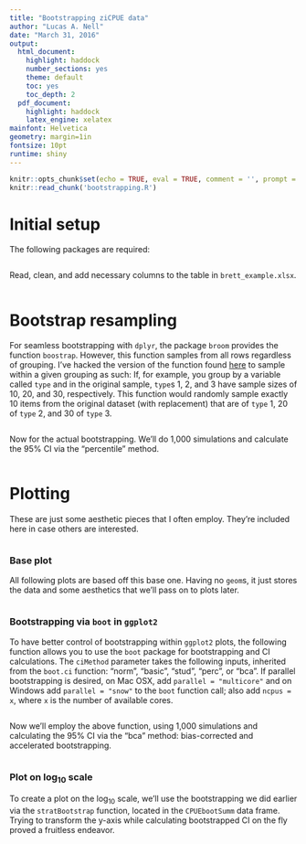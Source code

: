 ```yaml
---
title: "Bootstrapping ziCPUE data"
author: "Lucas A. Nell"
date: "March 31, 2016"
output:
  html_document:
    highlight: haddock
    number_sections: yes
    theme: default
    toc: yes
    toc_depth: 2
  pdf_document:
    highlight: haddock
    latex_engine: xelatex
mainfont: Helvetica
geometry: margin=1in
fontsize: 10pt
runtime: shiny
---
```


```r
knitr::opts_chunk$set(echo = TRUE, eval = TRUE, comment = '', prompt = FALSE)
knitr::read_chunk('bootstrapping.R')
```


# Initial setup

The following packages are required:

```r
```


Read, clean, and add necessary columns to the table in `brett_example.xlsx`.

```r
```


# Bootstrap resampling

For seamless bootstrapping with `dplyr`, the package `broom` provides the function
`boostrap`. However, this function samples from all rows regardless of grouping. I've
hacked the version of the function found [here](
https://cran.r-project.org/web/packages/broom/vignettes/bootstrapping.html) to sample 
within a given grouping as such: If, for example, you group by a variable called `type` 
and in the original sample, `type`s 1, 2, and 3  have sample sizes of 10, 20, and 30,
respectively. This function would randomly sample  exactly 10 items from the original 
dataset (with replacement) that are of `type` 1, 20 of `type` 2, and 30 of `type` 3.

```r
```




Now for the actual bootstrapping. We'll do 1,000 simulations and calculate the 95% CI
via the "percentile" method.

```r
```



# Plotting


These are just some aesthetic pieces that I often employ. They're included here in case
others are interested.

```r
```


### Base plot

All following plots are based off this base one. Having no `geom`s, it just stores the
data and some aesthetics that we'll pass on to plots later.

```r
```

### Bootstrapping via `boot` in `ggplot2`

To have better control of bootstrapping within `ggplot2` plots, the following function
allows you to use the `boot` package for bootstrapping and CI calculations. The 
`ciMethod` parameter takes the following inputs, inherited from the `boot.ci` function:
"norm", "basic", "stud", "perc", or "bca". If parallel bootstrapping is desired, on 
Mac OSX, add `parallel = "multicore"` and on Windows add `parallel = "snow"` to the
`boot` function call; also add `ncpus = x`, where `x` is the number of available cores.

```r
```


Now we'll employ the above function, using 1,000 simulations and calculating the 95% CI
via the "bca" method: bias-corrected and accelerated bootstrapping.

```r
```


### Plot on log~10~ scale

To create a plot on the log~10~ scale, we'll use the bootstrapping we did earlier via
the `stratBootstrap` function, located in the `CPUEbootSumm` data frame. Trying to 
transform the y-axis while calculating bootstrapped CI on the fly proved a fruitless
endeavor.

```r
```



